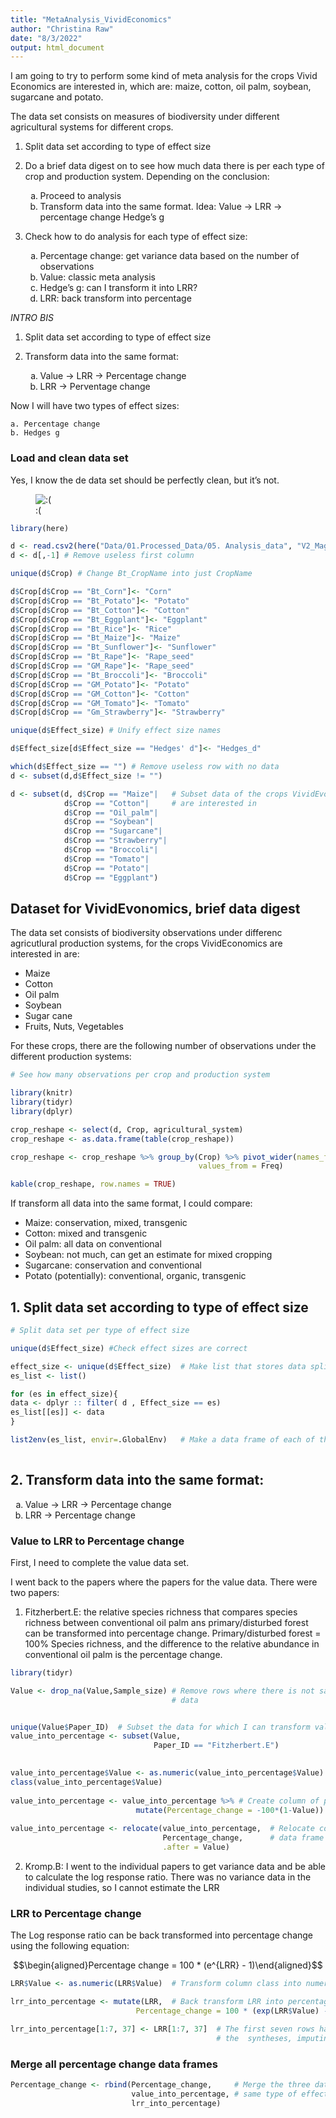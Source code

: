 ```yaml
---
title: "MetaAnalysis_VividEconomics"
author: "Christina Raw"
date: "8/3/2022"
output: html_document
---
```


I am going to try to perform some kind of meta analysis for the crops Vivid Economics
are interested in, which are: maize, cotton, oil palm, soybean, sugarcane and potato.

The data set consists on measures of biodiversity under different agricultural
systems for different crops.

1. Split data set according to type of effect size
2. Do a brief data digest on to see how much data there is per each type of crop 
   and production system. Depending on the conclusion:
    
    a. Proceed to analysis
    b. Transform data into the same format. Idea:
              Value     -> LRR -> percentage change
              Hedge's g

3. Check how to do analysis for each type of effect size:

    a. Percentage change: get variance data based on the number of observations
    b. Value: classic meta analysis
    c. Hedge's g: can I transform it into LRR?
    d. LRR: back transform into percentage
    
    
*INTRO BIS*

1. Split data set according to type of effect size

2. Transform data into the same format:

    a. Value -> LRR -> Percentage change
    b. LRR -> Perventage change

Now I will have two types of effect sizes: 

    a. Percentage change
    b. Hedges g
    
  
  
### Load and clean data set

Yes, I know the de data set should be perfectly clean, but it's not.

![:(](Images/please-dont-judge-me.png)


```r

library(here)

d <- read.csv2(here("Data/01.Processed_Data/05. Analysis_data", "V2_Magpie_Crops_Quantitative_spreadsheet.csv"))
d <- d[,-1] # Remove useless first column

unique(d$Crop) # Change Bt_CropName into just CropName

d$Crop[d$Crop == "Bt_Corn"]<- "Corn"
d$Crop[d$Crop == "Bt_Potato"]<- "Potato"
d$Crop[d$Crop == "Bt_Cotton"]<- "Cotton"
d$Crop[d$Crop == "Bt_Eggplant"]<- "Eggplant"
d$Crop[d$Crop == "Bt_Rice"]<- "Rice"
d$Crop[d$Crop == "Bt_Maize"]<- "Maize"
d$Crop[d$Crop == "Bt_Sunflower"]<- "Sunflower"
d$Crop[d$Crop == "Bt_Rape"]<- "Rape_seed"
d$Crop[d$Crop == "GM_Rape"]<- "Rape_seed"
d$Crop[d$Crop == "Bt_Broccoli"]<- "Broccoli"
d$Crop[d$Crop == "GM_Potato"]<- "Potato"
d$Crop[d$Crop == "GM_Cotton"]<- "Cotton"
d$Crop[d$Crop == "GM_Tomato"]<- "Tomato"
d$Crop[d$Crop == "Gm_Strawberry"]<- "Strawberry"

unique(d$Effect_size) # Unify effect size names 

d$Effect_size[d$Effect_size == "Hedges' d"]<- "Hedges_d"

which(d$Effect_size == "") # Remove useless row with no data
d <- subset(d,d$Effect_size != "")

d <- subset(d, d$Crop == "Maize"|   # Subset data of the crops VividEvonomics
            d$Crop == "Cotton"|     # are interested in
            d$Crop == "Oil_palm"|
            d$Crop == "Soybean"|
            d$Crop == "Sugarcane"|
            d$Crop == "Strawberry"|
            d$Crop == "Broccoli"|
            d$Crop == "Tomato"|
            d$Crop == "Potato"|
            d$Crop == "Eggplant")

```

## Dataset for VividEvonomics, brief data digest

The data set consists of biodiversity observations under differenc agricutlural
production systems, for the crops VividEconomics are interested in are:

  -	Maize
  -	Cotton
  -	Oil palm
  -	Soybean
  -	Sugar cane
  -	Fruits, Nuts, Vegetables

For these crops, there are the following number of observations under the different
production systems:

```r

# See how many observations per crop and production system

library(knitr)
library(tidyr)
library(dplyr)

crop_reshape <- select(d, Crop, agricultural_system)
crop_reshape <- as.data.frame(table(crop_reshape))

crop_reshape <- crop_reshape %>% group_by(Crop) %>% pivot_wider(names_from = agricultural_system,
                                          values_from = Freq)

kable(crop_reshape, row.names = TRUE)
```

If transform all data into the same format, I could compare:

  - Maize: conservation, mixed, transgenic
  - Cotton: mixed and transgenic
  - Oil palm: all data on conventional
  - Soybean: not much, can get an estimate for mixed cropping
  - Sugarcane: conservation and conventional
  - Potato (potentially): conventional, organic, transgenic


## 1. Split data set according to type of effect size

```r

# Split data set per type of effect size

unique(d$Effect_size) #Check effect sizes are correct

effect_size <- unique(d$Effect_size)  # Make list that stores data split per type of effect size
es_list <- list()                     

for (es in effect_size){
data <- dplyr :: filter( d , Effect_size == es)
es_list[[es]] <- data
}

list2env(es_list, envir=.GlobalEnv)   # Make a data frame of each of the data sets in the list  
                                      
```

## 2. Transform data into the same format:

  a. Value -> LRR -> Percentage change
  b. LRR -> Percentage change

### Value to LRR to Percentage change

First, I need to complete the value data set.

I went back to the papers where the papers for the value data. There were two 
papers:

  1. Fitzherbert.E: the relative species richness that compares species richness
  between conventional oil palm ans primary/disturbed forest can be transformed 
  into percentage change. Primary/disturbed forest = 100% Species richness, and 
  the difference to the relative abundance in conventional oil palm is the 
  percentage change.
  
```r
library(tidyr)

Value <- drop_na(Value,Sample_size) # Remove rows where there is not sample size 
                                    # data


unique(Value$Paper_ID)  # Subset the data for which I can transform value into percentage change 
value_into_percentage <- subset(Value,                         
                                Paper_ID == "Fitzherbert.E")   
                                                                                                       

value_into_percentage$Value <- as.numeric(value_into_percentage$Value) # Transform column class to numeric 
class(value_into_percentage$Value)                      
                                           
value_into_percentage <- value_into_percentage %>% # Create column of percentage change
                            mutate(Percentage_change = -100*(1-Value))
  
value_into_percentage <- relocate(value_into_percentage,  # Relocate column so I can rbind with Percentage_change
                                  Percentage_change,      # data frame
                                  .after = Value)

```

  
  
  2. Kromp.B: I went to the individual papers to get variance data and be able to
  calculate the log response ratio. There was no variance data in the individual
  studies, so I cannot estimate the LRR


### LRR to Percentage change

The Log response ratio can be back transformed into percentage change using the 
following equation:

  $$\begin{aligned}Percentage change = 100 * (e^{LRR} - 1)\end{aligned}$$

```r

LRR$Value <- as.numeric(LRR$Value)  # Transform column class into numeric

lrr_into_percentage <- mutate(LRR,  # Back transform LRR into percentage change
                            Percentage_change = 100 * (exp(LRR$Value) - 1))

lrr_into_percentage[1:7, 37] <- LRR[1:7, 37]  # The first seven rows had percentage change values extracted from 
                                              # the  syntheses, imputing them


```


### Merge all percentage change data frames

```r

Percentage_change <- rbind(Percentage_change,     # Merge the three data frames now that they  all have the
                           value_into_percentage, # same type of effect size data
                           lrr_into_percentage)   
                                                  

```


